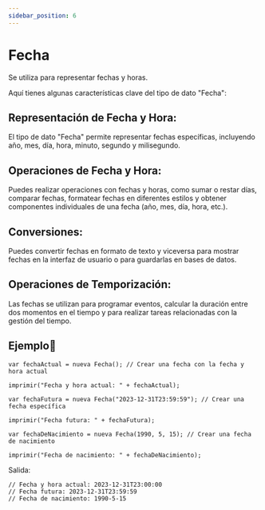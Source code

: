 ```yaml
---
sidebar_position: 6
---
```


# Fecha
Se utiliza para representar fechas y horas. 

Aquí tienes algunas características clave del tipo de dato "Fecha":

## Representación de Fecha y Hora: 
El tipo de dato "Fecha" permite representar fechas específicas, incluyendo año, mes, día, hora, minuto, segundo y milisegundo.

## Operaciones de Fecha y Hora: 
Puedes realizar operaciones con fechas y horas, como sumar o restar días, comparar fechas, formatear fechas en diferentes estilos y obtener componentes individuales de una fecha (año, mes, día, hora, etc.).

## Conversiones: 
Puedes convertir fechas en formato de texto y viceversa para mostrar fechas en la interfaz de usuario o para guardarlas en bases de datos.

## Operaciones de Temporización: 
Las fechas se utilizan para programar eventos, calcular la duración entre dos momentos en el tiempo y para realizar tareas relacionadas con la gestión del tiempo.

## Ejemplo📝

```dummy
var fechaActual = nueva Fecha(); // Crear una fecha con la fecha y hora actual

imprimir("Fecha y hora actual: " + fechaActual);

var fechaFutura = nueva Fecha("2023-12-31T23:59:59"); // Crear una fecha específica

imprimir("Fecha futura: " + fechaFutura);

var fechaDeNacimiento = nueva Fecha(1990, 5, 15); // Crear una fecha de nacimiento

imprimir("Fecha de nacimiento: " + fechaDeNacimiento);
```
Salida:

```dummy
// Fecha y hora actual: 2023-12-31T23:00:00
// Fecha futura: 2023-12-31T23:59:59
// Fecha de nacimiento: 1990-5-15
```